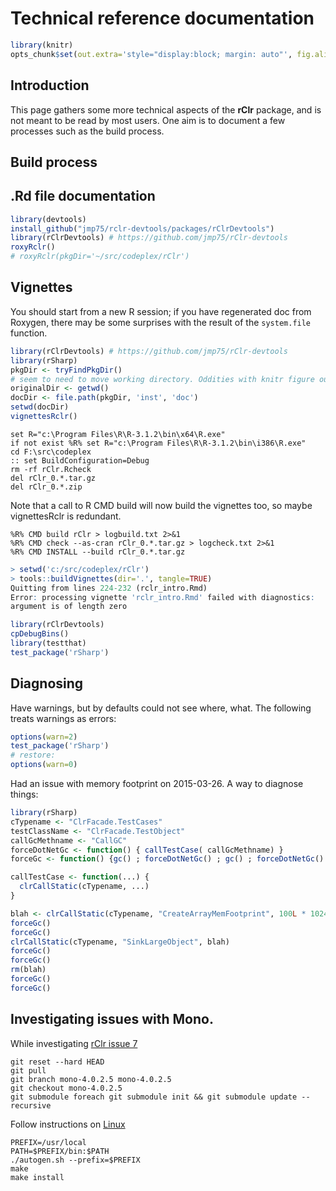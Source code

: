 <!--
%\VignetteEngine{knitr}
%\VignetteIndexEntry{Technical reference documentation}
-->

Technical reference documentation
=======================================

```{r setup, include=FALSE}
library(knitr)
opts_chunk$set(out.extra='style="display:block; margin: auto"', fig.align="center")
```

Introduction
------------

This page gathers some more technical aspects of the **rClr** package, and is not meant to be read by most users.
One aim is to document a few processes such as the build process.

Build process
----------------------------

## .Rd file documentation

```{r, eval=FALSE}
library(devtools)
install_github("jmp75/rclr-devtools/packages/rClrDevtools")
library(rClrDevtools) # https://github.com/jmp75/rClr-devtools
roxyRclr()
# roxyRclr(pkgDir='~/src/codeplex/rClr')
```

## Vignettes
You should start from a new R session; if you have regenerated doc from Roxygen, there may be some surprises with the result of the `system.file` function.

```{r, eval=FALSE}
library(rClrDevtools) # https://github.com/jmp75/rClr-devtools
library(rSharp)
pkgDir <- tryFindPkgDir()
# seem to need to move working directory. Oddities with knitr figure output otherwise
originalDir <- getwd()
docDir <- file.path(pkgDir, 'inst', 'doc')
setwd(docDir)
vignettesRclr()
```

```
set R="c:\Program Files\R\R-3.1.2\bin\x64\R.exe"
if not exist %R% set R="c:\Program Files\R\R-3.1.2\bin\i386\R.exe"
cd F:\src\codeplex
:: set BuildConfiguration=Debug
rm -rf rClr.Rcheck
del rClr_0.*.tar.gz
del rClr_0.*.zip
```

Note that a call to R CMD build will now build the vignettes too, so maybe vignettesRclr is redundant.

```
%R% CMD build rClr > logbuild.txt 2>&1
%R% CMD check --as-cran rClr_0.*.tar.gz > logcheck.txt 2>&1
%R% CMD INSTALL --build rClr_0.*.tar.gz
```

```{r, eval=FALSE}
> setwd('c:/src/codeplex/rClr')
> tools::buildVignettes(dir='.', tangle=TRUE)
Quitting from lines 224-232 (rclr_intro.Rmd) 
Error: processing vignette 'rclr_intro.Rmd' failed with diagnostics:
argument is of length zero
```

```{r, eval=FALSE}
library(rClrDevtools) 
cpDebugBins()
library(testthat)
test_package('rSharp')
```

Diagnosing
---------------

Have warnings, but by defaults could not see where, what. The following treats warnings as errors:
```{r, eval=FALSE}
options(warn=2)
test_package('rSharp')
# restore:
options(warn=0)
```

Had an issue with memory footprint on 2015-03-26. A way to diagnose things:

```{r, eval=FALSE}
library(rSharp)
cTypename <- "ClrFacade.TestCases"
testClassName <- "ClrFacade.TestObject"
callGcMethname <- "CallGC"
forceDotNetGc <- function() { callTestCase( callGcMethname) }
forceGc <- function() {gc() ; forceDotNetGc() ; gc() ; forceDotNetGc() ; }

callTestCase <- function(...) {
  clrCallStatic(cTypename, ...)
}

blah <- clrCallStatic(cTypename, "CreateArrayMemFootprint", 100L * 1024L * 1024L)
forceGc()
forceGc()
clrCallStatic(cTypename, "SinkLargeObject", blah)
forceGc()
forceGc()
rm(blah)
forceGc()
forceGc()
```

## Investigating issues with Mono.

While investigating [rClr issue 7](https://github.com/jmp75/rClr/issues/7)

```
git reset --hard HEAD
git pull
git branch mono-4.0.2.5 mono-4.0.2.5
git checkout mono-4.0.2.5
git submodule foreach git submodule init && git submodule update --recursive
```

Follow instructions on [Linux](http://www.mono-project.com/docs/compiling-mono/linux/)

```
PREFIX=/usr/local
PATH=$PREFIX/bin:$PATH
./autogen.sh --prefix=$PREFIX
make
make install
```
